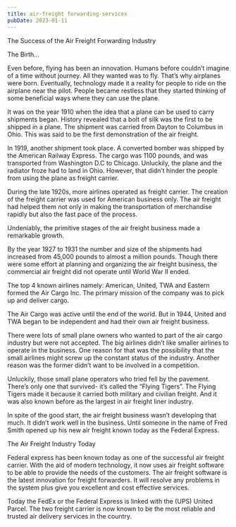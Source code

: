 ```yaml
---
title: air-freight forwarding-services
pubDate: 2023-01-11
---
```


The Success of the Air Freight Forwarding Industry


The Birth... 

Even before, flying has been an innovation. Humans before couldn’t imagine of a time without journey. All they wanted was to fly. That’s why airplanes were born.  Eventually, technology made it a reality for people to ride on the airplane near the pilot. People became restless that they started thinking of some beneficial ways where they can use the plane.

 It was on the year 1910 when the idea that a plane can be used to carry shipments began. History revealed that a bolt of silk was the first to be shipped in a plane. The shipment was carried from Dayton to Columbus in Ohio. This was said to be the first demonstration of the air freight.

In 1919, another shipment took place. A converted bomber was shipped by the American Railway Express. The cargo was 1100 pounds, and was transported from Washington D.C to Chicago. Unluckily, the plane and the radiator froze had to land in Ohio. However, that didn’t hinder the people from using the plane as freight carrier.

During the late 1920s, more airlines operated as freight carrier.  The creation of the freight carrier was used for American business only. The air freight had helped them not only in making the transportation of merchandise rapidly but also the fast pace of the process.  

Undeniably, the primitive stages of the air freight business made a remarkable growth.

By the year 1927 to 1931 the number and size of the shipments had increased from 45,000 pounds to almost a million pounds. Though there were some effort at planning and organizing the air freight business, the commercial air freight did not operate until World War II ended.

The top 4 known airlines namely: American, United, TWA and Eastern formed the Air Cargo Inc. The primary mission of the company was to pick up and deliver cargo.  

The Air Cargo was active until the end of the world. But in 1944, United and TWA began to be independent and had their own air freight business.

 There were lots of small plane owners who wanted to part of the air cargo industry but were not accepted. The big airlines didn’t like smaller airlines to operate in the business. One reason for that was the possibility that the small airlines might screw up the constant status of the industry. Another reason was the former didn’t want to be involved in a competition.

Unluckily, those small plane operators who tried fell by the pavement.  There’s only one that survived- it’s called the “Flying Tigers”. The Flying Tigers made it because it carried both military and civilian freight. And it was also known before as the largest in air freight liner industry.

In spite of the good start, the air freight business wasn’t developing that much. It didn’t work well in the business. Until someone in the name of Fred Smith opened up his new air freight known today as the Federal Express.


The Air Freight Industry Today

Federal express has been known today as one of the successful air freight carrier. With the aid of modern technology, it now uses air freight software to be able to provide the needs of the customers. The air freight software is the latest innovation for freight forwarders. It will resolve any problems in the system plus give you excellent and cost effective services.

Today the FedEx or the Federal Express is linked with the (UPS) United Parcel. The two freight carrier is now known to be the most reliable and trusted air delivery services in the country.